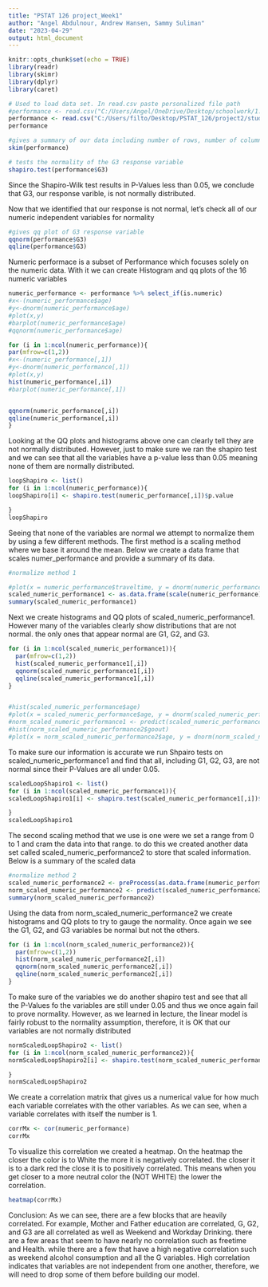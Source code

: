 ```yaml
---
title: "PSTAT 126 project_Week1"
author: "Angel Abdulnour, Andrew Hansen, Sammy Suliman"
date: "2023-04-29"
output: html_document
---
```


```r
knitr::opts_chunk$set(echo = TRUE)
library(readr)
library(skimr)
library(dplyr)
library(caret)
```


```r
# Used to load data set. In read.csv paste personalized file path
#performance <- read.csv("C:/Users/Angel/OneDrive/Desktop/schoolwork/1. Pstat 126/pstat-126/student/student-por.csv", header=TRUE, stringsAsFactors=FALSE, sep=';')
performance <- read.csv("C:/Users/filto/Desktop/PSTAT_126/project2/student/student-por.csv", header=TRUE, stringsAsFactors=FALSE, sep=';')
performance
```
```r
#gives a summary of our data including number of rows, number of columns, and how many numeric and character variables there are.
skim(performance)
```
```r
# tests the normality of the G3 response variable
shapiro.test(performance$G3)
```
Since the Shapiro-Wilk test results in P-Values less than 0.05, we conclude that G3, our response varible, is not normally distributed.

Now that we identified that our response is not normal, let's check all of our numeric independent variables for normality

```r
#gives qq plot of G3 response variable
qqnorm(performance$G3)
qqline(performance$G3)
```

Numeric performace is a subset of Performance which focuses solely on the numeric data.
With it we can create Histogram and qq plots of the 16 numeric variables
```r
numeric_performance <- performance %>% select_if(is.numeric)
#x<-(numeric_performance$age)
#y<-dnorm(numeric_performance$age)
#plot(x,y)
#barplot(numeric_performance$age)
#qqnorm(numeric_performance$age)

for (i in 1:ncol(numeric_performance)){
par(mfrow=c(1,2))
#x<-(numeric_performance[,1])
#y<-dnorm(numeric_performance[,1])
#plot(x,y)
hist(numeric_performance[,i])
#barplot(numeric_performance[,1])


qqnorm(numeric_performance[,i])
qqline(numeric_performance[,i])
}


```
Looking at the QQ plots and histograms above one can clearly tell they are not normally distributed. However, just to make sure we ran the shapiro test and we can see that all the variables have a p-value less than 0.05 meaning none of them are normally distributed.
```r
loopShapiro <- list()
for (i in 1:ncol(numeric_performance)){
loopShapiro[i] <- shapiro.test(numeric_performance[,i])$p.value

}
loopShapiro
```

Seeing that none of the variables are normal we attempt to normalize them by using a few different methods. The first method is a scaling method where we base it around the mean. Below we create a data frame that scales numer_performance and provide a summary of its data.
```r
#normalize method 1

#plot(x = numeric_performance$traveltime, y = dnorm(numeric_performance$traveltime), type="l", bty="n")
scaled_numeric_performance1 <- as.data.frame(scale(numeric_performance))
summary(scaled_numeric_performance1)

```
Next we create histograms and QQ plots of scaled_numeric_performance1. However many of the variables clearly show distributions that are not normal. the only ones that appear normal are G1, G2, and G3.
```r
for (i in 1:ncol(scaled_numeric_performance1)){
  par(mfrow=c(1,2))
  hist(scaled_numeric_performance1[,i])
  qqnorm(scaled_numeric_performance1[,i])
  qqline(scaled_numeric_performance1[,i])
}


#hist(scaled_numeric_performance$age)
#plot(x = scaled_numeric_performance$age, y = dnorm(scaled_numeric_performance$age))
#norm_scaled_numeric_performance1 <- predict(scaled_numeric_performance1, as.data.frame(numeric_performance))
#hist(norm_scaled_numeric_performance2$goout)
#plot(x = norm_scaled_numeric_performance2$age, y = dnorm(norm_scaled_numeric_performance2$age))
```
To make sure our information is accurate we run Shpairo tests on scaled_numeric_performance1 and find that all, including G1, G2, G3, are not normal since their P-Values are all under 0.05.
```r
scaledLoopShapiro1 <- list()
for (i in 1:ncol(scaled_numeric_performance1)){
scaledLoopShapiro1[i] <- shapiro.test(scaled_numeric_performance1[,i])$p.value

}
scaledLoopShapiro1
```

The second scaling method that we use is one were we set a range from 0 to 1 and cram the data into that range. to do this we created another data set called scaled_numeric_performance2 to store that scaled information. Below is a summary of the scaled data
```r
#normalize method 2
scaled_numeric_performance2 <- preProcess(as.data.frame(numeric_performance), method=c('range'))
norm_scaled_numeric_performance2 <- predict(scaled_numeric_performance2, as.data.frame(numeric_performance))
summary(norm_scaled_numeric_performance2)
```

Using the data from norm_scaled_numeric_performance2 we create histograms and QQ plots to try to gauge the normality. Once again we see the G1, G2, and G3 variables be normal but not the others. 
```r
for (i in 1:ncol(norm_scaled_numeric_performance2)){
  par(mfrow=c(1,2))
  hist(norm_scaled_numeric_performance2[,i])
  qqnorm(norm_scaled_numeric_performance2[,i])
  qqline(norm_scaled_numeric_performance2[,i])
}


```
To make sure of the variables we do another shapiro test and see that all the P-Values fo the variables are still under 0.05 and thus we once again fail to prove normality. However, as we learned in lecture, the linear model is fairly robust to the normality assumption, therefore, it is OK that our variables are not normally distributed
```r
normScaledLoopShapiro2 <- list()
for (i in 1:ncol(norm_scaled_numeric_performance2)){
normScaledLoopShapiro2[i] <- shapiro.test(norm_scaled_numeric_performance2[,i])$p.value

}
normScaledLoopShapiro2

```

We create a correlation matrix that gives us a numerical value for how much each variable correlates with the other variables. As we can see, when a variable correlates with itself the number is 1.
```r
corrMx <- cor(numeric_performance)
corrMx
```

To visualize this correlation we created a heatmap. On the heatmap the closer the color is to White the more it is negatively correlated. the closer it is to a dark red the close it is to positively correlated. This means when you get closer to a more neutral color the (NOT WHITE) the lower the correlation. 
```r
heatmap(corrMx)
```
Conclusion: As we can see, there are a few blocks that are heavily correlated. For example, Mother and Father education are correlated, G, G2, and G3 are all correlated as well as Weekend and Workday Drinking. there are a few areas that seem to have nearly no correlation such as freetime and Health. while there are a few that have a high negative correlation such as weekend alcohol consumption and all the G variables. High correlation indicates that variables are not independent from one another, therefore, we will need to drop some of them before building our model.





